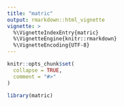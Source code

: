```yaml
---
title: "matric"
output: rmarkdown::html_vignette
vignette: >
  %\VignetteIndexEntry{matric}
  %\VignetteEngine{knitr::rmarkdown}
  %\VignetteEncoding{UTF-8}
---
```


```r
knitr::opts_chunk$set(
  collapse = TRUE,
  comment = "#>"
)
```

```r
library(matric)
```
